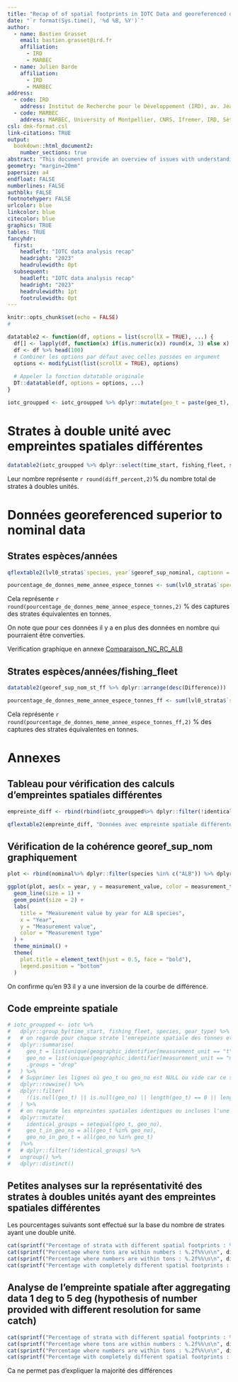 ```yaml
---
title: "Recap of of spatial footprints in IOTC Data and georeferenced data superior to nominal"
date: "`r format(Sys.time(), '%d %B, %Y')`"
author:
  - name: Bastien Grasset
    email: bastien.grasset@ird.fr
    affiliation:
      - IRD
      - MARBEC
  - name: Julien Barde
    affiliation:
      - IRD
      - MARBEC
address:
  - code: IRD
    address: Institut de Recherche pour le Développement (IRD), av. Jean Monnet, CS 30171, 34203 Sète cédex, France
  - code: MARBEC
    address: MARBEC, University of Montpellier, CNRS, Ifremer, IRD, Sète, France
csl: dmk-format.csl
link-citations: TRUE
output:
  bookdown::html_document2:
    number_sections: true
abstract: "This document provide an overview of issues with understanding the link between gereferenced data and nominal data as well as data with multiple units for IOTC 2024 datasets. Code for runnning the analysis:  https://github.com/bastienird/iotc_report/minor_recap.R and https://github.com/bastienird/iotc_report/about.R"
geometry: "margin=20mm"
papersize: a4
endfloat: FALSE
numberlines: FALSE
authblk: FALSE
footnotehyper: FALSE
urlcolor: blue
linkcolor: blue
citecolor: blue
graphics: TRUE
tables: TRUE
fancyhdr:
  first:
    headleft: "IOTC data analysis recap"
    headright: "2023"
    headrulewidth: 0pt
  subsequent:
    headleft: "IOTC data analysis recap"
    headright: "2023"
    headrulewidth: 1pt
    footrulewidth: 0pt
---
```


```r

knitr::opts_chunk$set(echo = FALSE)
# 
```

```r
datatable2 <- function(df, options = list(scrollX = TRUE), ...) {
  df[] <- lapply(df, function(x) if(is.numeric(x)) round(x, 3) else x)
  df <- df %>% head(100)
  # Combiner les options par défaut avec celles passées en argument
  options <- modifyList(list(scrollX = TRUE), options)
  
  # Appeler la fonction datatable originale
  DT::datatable(df, options = options, ...)
}

iotc_groupped <- iotc_groupped %>% dplyr::mutate(geo_t = paste(geo_t), geo_no = paste(geo_no)) %>% dplyr::filter(!identical_groups)
```

# Strates à double unité avec empreintes spatiales différentes

```r

datatable2(iotc_groupped %>% dplyr::select(time_start, fishing_fleet, species, gear_type) %>% dplyr::distinct())

```


Leur nombre représente `r round(diff_percent,2)`% du nombre total de strates à doubles unités.

# Données georeferenced superior to nominal data 

## Strates espèces/années

```r

qflextable2(lvl0_strata$`species, year`$georef_sup_nominal, captionn = "Strates supérieures en Georef que en nominales sur comparaison espèces/année")

```


```r

pourcentage_de_donnes_meme_annee_espece_tonnes <- sum(lvl0_strata$`species, year`$georef_sup_nominal$Difference)*100/ sum((level0 %>% dplyr::semi_join(lvl0_strata$`species, year`$georef_sup_nominal) %>% dplyr::filter(measurement_unit == "t"))$measurement_value)

```


Cela représente `r round(pourcentage_de_donnes_meme_annee_espece_tonnes,2)` % des captures des strates équivalentes en tonnes.

On note que pour ces données il y a en plus des données en nombre qui pourraient être converties.  

Verification graphique en annexe [Comparaison_NC_RC_ALB](#fig-Comparaison_NC_RC_ALB)

## Strates espèces/années/fishing_fleet

```r

datatable2(georef_sup_nom_st_ff %>% dplyr::arrange(desc(Difference)))

```

```r

pourcentage_de_donnes_meme_annee_espece_tonnes_ff <- sum(lvl0_strata$`species, year, fishing_fleet`$georef_sup_nominal$Difference)*100/ sum((level0 %>% dplyr::semi_join(lvl0_strata$`species, year, fishing_fleet`$georef_sup_nominal) %>% dplyr::filter(measurement_unit == "t"))$measurement_value)

```

Cela représente `r round(pourcentage_de_donnes_meme_annee_espece_tonnes_ff,2)` % des captures des strates équivalentes en tonnes.

# Annexes

## Tableau pour vérification des calculs d'empreintes spatiales différentes

```r

empreinte_diff <- rbind(rbind(iotc_groupped%>% dplyr::filter(!identical_groups) %>% dplyr::filter(!geo_no_in_geo_t & !geo_t_in_geo_no) %>% dplyr::mutate(kesako = "Pas d'inclusion")%>% dplyr::slice_head(n=1), iotc_groupped%>% dplyr::filter(!identical_groups)%>% dplyr::filter(geo_t_in_geo_no)%>% dplyr::mutate(kesako = "Tonnes incluses dans nombre")%>% dplyr::slice_head(n=1)), iotc_groupped%>% dplyr::filter(!identical_groups)%>% dplyr::filter(geo_no_in_geo_t)%>% dplyr::slice_head(n=1) %>% dplyr::mutate(kesako = "Nombre inclus dans tonnnes"))%>% dplyr::mutate(geo_t = paste(geo_t), geo_no = paste(geo_no))

```

```r

qflextable2(empreinte_diff, "Données avec empreinte spatiale différentes (3 exemples)")

```

## Vérification de la cohérence georef_sup_nom graphiquement

```r
plot <- rbind(nominal%>% dplyr::filter(species %in% c("ALB")) %>% dplyr::mutate(year = lubridate::year(time_start))%>% dplyr::group_by(year,measurement_type) %>% dplyr::summarise(measurement_value = sum(measurement_value)), iotc %>% dplyr::filter(measurement_unit == "t") %>% dplyr::filter(species %in% c("ALB"))%>% dplyr::mutate(year = lubridate::year(time_start))%>% dplyr::group_by(year,measurement_type) %>% dplyr::summarise(measurement_value = sum(measurement_value) ))%>% dplyr::group_by(year, measurement_type) %>% dplyr::summarise(measurement_value = sum(measurement_value))
```

<a id="fig-Comparaison_NC_RC_ALB"></a>

```r
ggplot(plot, aes(x = year, y = measurement_value, color = measurement_type)) +
  geom_line(size = 1) +
  geom_point(size = 2) +
  labs(
    title = "Measurement value by year for ALB species",
    x = "Year",
    y = "Measurement value",
    color = "Measurement type"
  ) +
  theme_minimal() +
  theme(
    plot.title = element_text(hjust = 0.5, face = "bold"),
    legend.position = "bottom"
  )
```

On confirme qu'en 93 il y a une inversion de la courbe de différence.

## Code empreinte spatiale 

```r
# iotc_groupped <- iotc %>%
#   dplyr::group_by(time_start, fishing_fleet, species, gear_type) %>% 
#   # on regarde pour chaque strate l'emrepeinte spatiale des tonnes et des nombres
#   dplyr::summarise(
#     geo_t = list(unique(geographic_identifier[measurement_unit == "t"])),
#     geo_no = list(unique(geographic_identifier[measurement_unit == "no"])),
#     .groups = "drop"
#   ) %>%
#   # Supprimer les lignes où geo_t ou geo_no est NULL ou vide car ce sont des lignes ou il n'y a pas de doublon no/t
#   dplyr::rowwise() %>%
#   dplyr::filter(
#     !(is.null(geo_t) || is.null(geo_no) || length(geo_t) == 0 || length(geo_no) == 0)
#   ) %>%
#   # on regarde les empreintes spatiales identiques ou incluses l'une dans l'autre
#   dplyr::mutate(
#     identical_groups = setequal(geo_t, geo_no),
#     geo_t_in_geo_no = all(geo_t %in% geo_no),
#     geo_no_in_geo_t = all(geo_no %in% geo_t)
#   )%>%
#   # dplyr::filter(!identical_groups) %>%
#   ungroup() %>% 
#   dplyr::distinct()
```

## Petites analyses sur la représentativité des strates à doubles unités ayant des empreintes spatiales différentes

Les pourcentages suivants sont effectué sur la base du nombre de strates ayant une double unité.

```r
cat(sprintf("Percentage of strata with different spatial footprints : %.2f%%\n\n", diff_percent))
cat(sprintf("Percentage where tons are within numbers : %.2f%%\n\n", diff_t_in_no))
cat(sprintf("Percentage where numbers are within tons : %.2f%%\n\n", diff_no_in_t))
cat(sprintf("Percentage with completely different spatial footprints : %.2f%%\n\n", partial_diff))
```

## Analyse de l'empreinte spatiale after aggregating data 1 deg to 5 deg (hypothesis of number provided with different resolution for same catch)

```r


cat(sprintf("Percentage of strata with different spatial footprints : %.2f%%\n\n", diff_percent_agg))
cat(sprintf("Percentage where tons are within numbers : %.2f%%\n\n", diff_t_in_no_agg))
cat(sprintf("Percentage where numbers are within tons : %.2f%%\n\n", diff_no_in_t_agg))
cat(sprintf("Percentage with completely different spatial footprints : %.2f%%\n\n", partial_diff_agg))

```

Ca ne permet pas d'expliquer la majorité des différences

